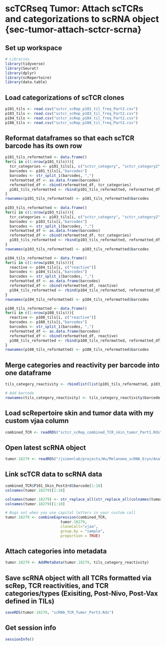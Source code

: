 # scTCRseq Tumor: Attach scTCRs and categorizations to scRNA object {sec-tumor-attach-sctcr-scrna}

## Set up workspace
```r
# Libraries
library(tidyverse)
library(Seurat)
library(dplyr)
library(scRepertoire)
library(data.table)
```

## Load categorizations of scTCR clones
```r
p101_tils <- read.csv("sctcr_scRep_p101_til_freq_Part2.csv")
p103_tils <- read.csv("sctcr_scRep_p103_til_freq_Part2.csv")
p104_tils <- read.csv("sctcr_scRep_p104_til_freq_Part2.csv")
p108_tils <- read.csv("sctcr_scRep_p108_til_freq_Part2.csv")
```

## Reformat dataframes so that each scTCR barcode has its own row
```r
p101_tils_reformatted <- data.frame()
for(i in c(1:nrow(p101_tils))){
  tcr_categories <- p101_tils[i, c("sctcr_category", "sctcr_category2", "sctcr_category3", "reactive")]
  barcodes <- p101_tils[i,"barcodes"]
  barcodes <- str_split_1(barcodes, ",")
  reformatted_df <- as.data.frame(barcodes)
  reformatted_df <- cbind(reformatted_df, tcr_categories)
  p101_tils_reformatted <- rbind(p101_tils_reformatted, reformatted_df)
}
rownames(p101_tils_reformatted) <- p101_tils_reformatted$barcodes
  
p103_tils_reformatted <- data.frame()
for(i in c(1:nrow(p103_tils))){
  tcr_categories <- p103_tils[i, c("sctcr_category", "sctcr_category2", "sctcr_category3", "reactive")]
  barcodes <- p103_tils[i,"barcodes"]
  barcodes <- str_split_1(barcodes, ",")
  reformatted_df <- as.data.frame(barcodes)
  reformatted_df <- cbind(reformatted_df, tcr_categories)
  p103_tils_reformatted <- rbind(p103_tils_reformatted, reformatted_df)
}
rownames(p103_tils_reformatted) <- p103_tils_reformatted$barcodes

p104_tils_reformatted <- data.frame()
for(i in c(1:nrow(p104_tils))){
  reactive <- p104_tils[i, c("reactive")]
  barcodes <- p104_tils[i,"barcodes"]
  barcodes <- str_split_1(barcodes, ",")
  reformatted_df <- as.data.frame(barcodes)
  reformatted_df <- cbind(reformatted_df, reactive)
  p104_tils_reformatted <- rbind(p104_tils_reformatted, reformatted_df)
}
rownames(p104_tils_reformatted) <- p104_tils_reformatted$barcodes

p108_tils_reformatted <- data.frame()
for(i in c(1:nrow(p108_tils))){
  reactive <- p108_tils[i, c("reactive")]
  barcodes <- p108_tils[i,"barcodes"]
  barcodes <- str_split_1(barcodes, ",")
  reformatted_df <- as.data.frame(barcodes)
  reformatted_df <- cbind(reformatted_df, reactive)
  p108_tils_reformatted <- rbind(p108_tils_reformatted, reformatted_df)
}
rownames(p108_tils_reformatted) <- p108_tils_reformatted$barcodes
```

## Merge categories and reactivity per barcode into one dataframe
```r
tils_category_reactivity <- rbindlist(list(p101_tils_reformatted, p103_tils_reformatted, p104_tils_reformatted, p108_tils_reformatted), fill = TRUE)

# Add barcode
rownames(tils_category_reactivity) <- tils_category_reactivity$barcode
```

## Load scRepertoire skin and tumor data with my custom vjaa column
```r
combined_TCR <- readRDS("sctcr_scRep_combined_TCR_skin_tumor_Part1.Rds")
```

## Open latest scRNA object
```r
tumor.18279 <- readRDS("/jsimonlab/projects/Wu/Melanoma_scRNA_Eryn/Analysis_072324_Tumor/Melanoma_18-279_TUMOR_scRNA_USA_alevin-fry_seurat_integrated_harmony_clustered_withSexes_TNKsubClustered_withProjecTILs_CD4_CD8.rds")
```

## Link scTCR data to scRNA data
```r
combined_TCR$P101_Skin_Post3rd$barcode[1:10]
colnames(tumor.18279)[1:10]

colnames(tumor.18279) <- str_replace_all(str_replace_all(colnames(tumor.18279),"_.{0,2}5mgIpi_RNA",""),"$","-1")
colnames(tumor.18279)[1:10]

# Bugs out when you use capital letters in your custom call
tumor.18279 <- combineExpression(combined_TCR, 
                         tumor.18279, 
                         cloneCall="vjaa", 
                         group.by = "sample", 
                         proportion = TRUE)
```


## Attach categories into metadata
```r
tumor.18279 <- AddMetaData(tumor.18279, tils_category_reactivity)
```

## Save scRNA object with all TCRs formatted via scRep, TCR reactivities, and TCR categories/types (Exisiting, Post-Nivo, Post-Vax defined in TILs)
```r
saveRDS(tumor.18279, "scRNA_TCR_Tumor_Part3.Rds")
```

## Get session info
```r
sessionInfo()
```

